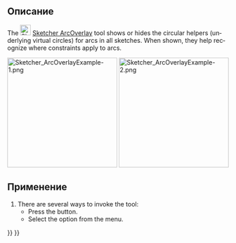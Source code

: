 <languages/>

<div lang="en" dir="ltr" class="mw-content-ltr">
{{Docnav
|[[Sketcher_SelectConflictingConstraints|Select conflicting constraints]]
|[[Sketcher_BSplineDegree|Show/hide B-spline degree]]
|[[Sketcher_Workbench|Sketcher]]
|IconL=Sketcher_SelectConflictingConstraints.svg
|IconR=Sketcher_BSplineDegree.svg
|IconC=Workbench_Sketcher.svg
}}
</div>

<div lang="en" dir="ltr" class="mw-content-ltr">
{{GuiCommand
|Name=Sketcher ArcOverlay
|MenuLocation=Sketch → Sketcher visual → Show/hide circular helper for arcs
|Workbenches=[[Sketcher_Workbench|Sketcher]]
|Version=1.0
}}
</div>

<span id="Description"></span>
== Описание ==

<div lang="en" dir="ltr" class="mw-content-ltr">
The [[Image:Sketcher_ArcOverlay.svg|24px]] [[Sketcher_ArcOverlay|Sketcher ArcOverlay]] tool shows or hides the circular helpers (underlying virtual circles) for arcs in all sketches. When shown, they help recognize where constraints apply to arcs.
</div>

[[Image:Sketcher_ArcOverlayExample-1.png‎|250px]] [[Image:Sketcher_ArcOverlayExample-2.png‎|250px]]

<div lang="en" dir="ltr" class="mw-content-ltr">
{{Caption|Left: Tangent constraint without visible connection. Right: Tangent constraint connected to the circular helper}}
</div>

<span id="Usage"></span>
== Применение ==

<div lang="en" dir="ltr" class="mw-content-ltr">
# There are several ways to invoke the tool:
#* Press the {{Button|[[Image:Sketcher_ArcOverlay.svg|16px]] [[Sketcher_ArcOverlay|Show/hide circular helper for arcs]]}} button.
#* Select the {{MenuCommand|Sketch → Sketcher visual → [[Image:Sketcher_ArcOverlay.svg|16px]] Show/hide circular helper for arcs}} option from the menu.
</div>


<div lang="en" dir="ltr" class="mw-content-ltr">
{{Docnav
|[[Sketcher_SelectConflictingConstraints|Select conflicting constraints]]
|[[Sketcher_BSplineDegree|Show/hide B-spline degree]]
|[[Sketcher_Workbench|Sketcher]]
|IconL=Sketcher_SelectConflictingConstraints.svg
|IconR=Sketcher_BSplineDegree.svg
|IconC=Workbench_Sketcher.svg
}}
</div>

{{Sketcher_Tools_navi{{#translation:}}}}
{{Userdocnavi{{#translation:}}}}